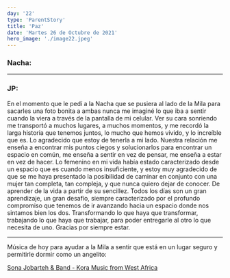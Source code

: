 ```yaml
---
day: '22'
type: 'ParentStory'
title: 'Paz'
date: 'Martes 26 de Octubre de 2021'
hero_image: './image22.jpeg'
---
```


### Nacha:

---

### JP:

En el momento que le pedí a la Nacha que se pusiera al lado de la Mila para sacarles una foto bonita a ambas nunca me imaginé lo que iba a sentir cuando la viera a través de la pantalla de mi celular. Ver su cara sonriendo me transportó a muchos lugares, a muchos momentos, y me recordó la larga historia que tenemos juntos, lo mucho que hemos vivido, y lo increíble que es. Lo agradecido que estoy de tenerla a mi lado. Nuestra relación me enseña a encontrar mis puntos ciegos y solucionarlos para encontrar un espacio en común, me enseña a sentir en vez de pensar, me enseña a estar en vez de hacer. Lo femenino en mi vida había estado caracterizado desde un espacio que es cuando menos insuficiente, y estoy muy agradecido de que se me haya presentado la posibilidad de caminar en conjunto con una mujer tan completa, tan compleja, y que nunca quiero dejar de conocer. De aprender de la vida a partir de su sencillez. Todos los días son un gran aprendizaje, un gran desafío, siempre caracterizado por el profundo compromiso que tenemos de ir avanzando hacia un espacio donde nos sintamos bien los dos. Transformando lo que haya que transformar, trabajando lo que haya que trabajar, para poder entregarle al otro lo que necesita de uno. Gracias por siempre estar.

---

Música de hoy para ayudar a la Mila a sentir que está en un lugar seguro y permitirle dormir como un angelito:

<a href='https://www.youtube.com/watch?v=Ig91Z0-rBfo' target='_blank'>
  Sona Jobarteh & Band - Kora Music from West Africa
</a>
